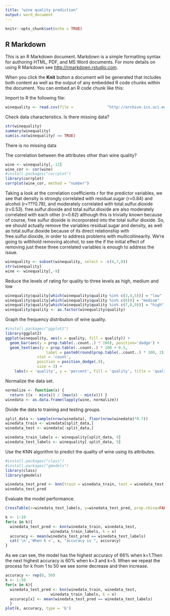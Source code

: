 ---
title: "wine quality prediction"
output: word_document
---

```{r setup, include=FALSE}
knitr::opts_chunk$set(echo = TRUE)
```

## R Markdown

This is an R Markdown document. Markdown is a simple formatting syntax for authoring HTML, PDF, and MS Word documents. For more details on using R Markdown see <http://rmarkdown.rstudio.com>.

When you click the **Knit** button a document will be generated that includes both content as well as the output of any embedded R code chunks within the document. You can embed an R code chunk like this:

Import to R the following file:

```{r}
winequality <- read.csv(file =               "http://archive.ics.uci.edu/ml/machine-learning-databases/wine-quality/winequality-white.csv", header = TRUE, sep = ";")
```

Check data characteristics. Is there missing data? 

```{r}
str(winequality)
summary(winequality)
sum(is.na(winequality) == TRUE)
```
There is no missing data

The correlation between the attributes other than wine quality?

```{r}
wine <- winequality[,-12]
wine_cor <- cor(wine)
#install.packages("corrplot")
library(corrplot)
corrplot(wine_cor, method = "number")
```
Taking a look at the correlation coefficients r for the predictor variables, we see that density is strongly correlated with  residual.sugar (r=0.84) and alcohol (r=???0.78), and moderately correlated with total.sulfur.dioxide (r=0.53).  free.sulfur.dioxide and total.sulfur.dioxide are also moderately correlated with each other (r=0.62) although this is trivially known because of course, free sulfur dioxide is incorporated into the total sulfur dioxide. So, we should actually remove the variables residual.sugar and density, as well as total.sulfur.dioxide because of its direct relationship with free.sulfur.dioxide, in order to address problems with multicollinearity. We're going to withhold removing alcohol, to see the if the initial effect of removing just these three correlated variables is enough to address the issue.

```{r}
winequality <- subset(winequality, select = -c(4,7,8))
str(winequality)
wine <- winequality[,-9]
```


Reduce the levels of rating for quality to three levels as high, medium and low

```{r}
winequality$quality[which(winequality$quality %in% c(3,4,5))] = "low"
winequality$quality[which(winequality$quality %in% c(6))] = "medium"
winequality$quality[which(winequality$quality %in% c(7,8,9))] = "high"
winequality$quality <- as.factor(winequality$quality)
```

Graph the frequency distribution of wine quality.

```{r}
#install.packages("ggplot2")
library(ggplot2)
ggplot(winequality, aes(x = quality, fill = quality)) +
  geom_bar(aes(y = prop.table(..count..) * 100), position='dodge') +
  geom_text(aes(y = prop.table(..count..) * 100 + 0.5, 
                  label = paste0(round(prop.table(..count..) * 100, 2), '%')), 
              stat = 'count', 
              position = position_dodge(.9), 
              size = 3) + 
    labs(x = 'quality', y = 'percent', fill = 'quality', title = 'quality')
```
Normalize the data set.

```{r}
normalize <- function(x) {
  return ((x - min(x)) / (max(x) - min(x))) }
winedata <- as.data.frame(lapply(wine, normalize))
```


Divide the data to training and testing groups.

```{r}
split_data <- sample(nrow(winedata), floor(nrow(winedata)*0.7))
winedata_train <- winedata[split_data,]
winedata_test <- winedata[-split_data,]

winedata_train_labels <- winequality[split_data, 9]
winedata_test_labels <- winequality[-split_data, 9]
```

Use the KNN algorithm to predict the quality of wine using its attributes.

```{r}
#install.packages("class")
#install.packages("gmodels")
library(class)
library(gmodels)

winedata_test_pred <- knn(train = winedata_train, test = winedata_test, cl = winedata_train_labels, k=10, prob = TRUE)
winedata_test_pred
```

Evaluate the model performance.

```{r}
CrossTable(x=winedata_test_labels, y=winedata_test_pred, prop.chisq=FALSE)

k <- 1:10
for(x in k){
  winedata_test_pred <- knn(winedata_train, winedata_test,
                    winedata_train_labels, k = x)
  accuracy <- mean(winedata_test_pred == winedata_test_labels)
  cat('\n','When k =', x, "accuracy is ", accuracy)
}
```
As we can see, the model has the highest accuracy of 66% when k=1.Then the next highest accuracy is 60% when k=3 and k=5. When we repeat the process for k from 1 to 50 we see some decrease and then increase.
```{r}
accuracy <- rep(0, 50)
k <- 1:50
for(x in k){
  winedata_test_pred <- knn(winedata_train, winedata_test,
                    winedata_train_labels, k = x)
  accuracy[x] <- mean(winedata_test_pred == winedata_test_labels)
  }
plot(k, accuracy, type = 'b')
```


